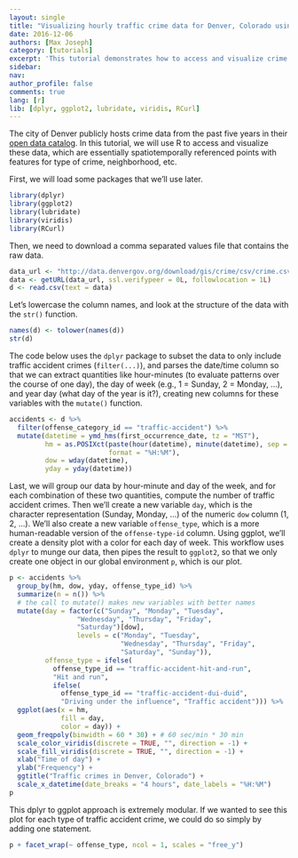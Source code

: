 ```yaml
---
layout: single 
title: "Visualizing hourly traffic crime data for Denver, Colorado using R, dplyr, and ggplot"
date: 2016-12-06 
authors: [Max Joseph] 
category: [tutorials] 
excerpt: 'This tutorial demonstrates how to access and visualize crime data for Denver, Colorado.' 
sidebar: 
nav: 
author_profile: false 
comments: true 
lang: [r]
lib: [dplyr, ggplot2, lubridate, viridis, RCurl]
---
```



The city of Denver publicly hosts crime data from the past five years in their [open data catalog](https://www.denvergov.org/opendata).
In this tutorial, we will use R to access and visualize these data, which are essentially spatiotemporally referenced points with features for type of crime, neighborhood, etc. 

First, we will load some packages that we'll use later. 

```r
library(dplyr)
library(ggplot2)
library(lubridate)
library(viridis)
library(RCurl)
```

Then, we need to download a comma separated values file that contains the raw data.

```r
data_url <- "http://data.denvergov.org/download/gis/crime/csv/crime.csv"
data <- getURL(data_url, ssl.verifypeer = 0L, followlocation = 1L)
d <- read.csv(text = data)
```

Let's lowercase the column names, and look at the structure of the data with the `str()` function. 

```r
names(d) <- tolower(names(d))
str(d)
```

The code below uses the `dplyr` package to subset the data to only include traffic accident crimes (`filter(...)`), and parses the date/time column so that we can extract quantities like hour-minutes (to evaluate patterns over the course of one day), the day of week (e.g., 1 = Sunday, 2 = Monday, ...), and year day (what day of the year is it?), creating new columns for these variables with the `mutate()` function.

```r
accidents <- d %>%
  filter(offense_category_id == "traffic-accident") %>%
  mutate(datetime = ymd_hms(first_occurrence_date, tz = "MST"),
         hm = as.POSIXct(paste(hour(datetime), minute(datetime), sep = ":"), 
                         format = "%H:%M"),
         dow = wday(datetime), 
         yday = yday(datetime))
```

Last, we will group our data by hour-minute and day of the week, and for each combination of these two quantities, compute the number of traffic accident crimes. 
Then we'll create a new variable `day`, which is the character representation (Sunday, Monday, ...) of the numeric `dow` column (1, 2, ...).
We'll also create a new variable `offense_type`, which is a more human-readable version of the `offense-type-id` column.
Using ggplot, we'll create a density plot with a color for each day of week.
This workflow uses `dplyr` to munge our data, then pipes the result to `ggplot2`, so that we only create one object in our global environment `p`, which is our plot. 

```r
p <- accidents %>%
  group_by(hm, dow, yday, offense_type_id) %>%
  summarize(n = n()) %>%
  # the call to mutate() makes new variables with better names
  mutate(day = factor(c("Sunday", "Monday", "Tuesday", 
                 "Wednesday", "Thursday", "Friday", 
                 "Saturday")[dow], 
                 levels = c("Monday", "Tuesday", 
                            "Wednesday", "Thursday", "Friday", 
                            "Saturday", "Sunday")), 
         offense_type = ifelse(
           offense_type_id == "traffic-accident-hit-and-run", 
           "Hit and run", 
           ifelse(
             offense_type_id == "traffic-accident-dui-duid",
             "Driving under the influence", "Traffic accident"))) %>%
  ggplot(aes(x = hm, 
             fill = day, 
             color = day)) + 
  geom_freqpoly(binwidth = 60 * 30) + # 60 sec/min * 30 min
  scale_color_viridis(discrete = TRUE, "", direction = -1) + 
  scale_fill_viridis(discrete = TRUE, "", direction = -1) + 
  xlab("Time of day") + 
  ylab("Frequency") + 
  ggtitle("Traffic crimes in Denver, Colorado") + 
  scale_x_datetime(date_breaks = "4 hours", date_labels = "%H:%M")
p 
```

This dplyr to ggplot approach is extremely modular. 
If we wanted to see this plot for each type of traffic accident crime, we could do so simply by adding one statement. 

```r
p + facet_wrap(~ offense_type, ncol = 1, scales = "free_y")
```
